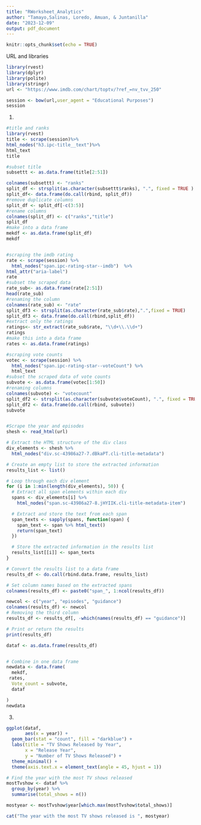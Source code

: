 ```yaml
---
title: "RWorksheet_Analytics"
author: "Tamayo,Salinas, Loredo, Amuan, & Juntanilla"
date: "2023-12-09"
output: pdf_document
---
```


```r
knitr::opts_chunk$set(echo = TRUE)
```
URL and libraries
```r
library(rvest)
library(dplyr)
library(polite)
library(stringr)
url <- "https://www.imdb.com/chart/toptv/?ref_=nv_tvv_250"

session <- bow(url,user_agent = "Educational Purposes")
session

```
1.
```r
#title and ranks
library(rvest)
title <- scrape(session)%>%
html_nodes("h3.ipc-title__text")%>%
html_text
title

#subset title
subsettt <- as.data.frame(title[2:51])

colnames(subsettt) <- "ranks"
split_df <- strsplit(as.character(subsettt$ranks), ".", fixed = TRUE )
split_df<- data.frame(do.call(rbind, split_df))
#remove duplicate columns
split_df <- split_df[-c(3:5)]
#rename columns
colnames(split_df) <- c("ranks","title") 
split_df
#make into a data frame
mekdf <- as.data.frame(split_df)
mekdf


#scraping the imdb rating
rate <- scrape(session) %>%
  html_nodes("span.ipc-rating-star--imdb")  %>%
html_attr("aria-label")
rate
#subset the scraped data
rate_sub<- as.data.frame(rate[2:51])
head(rate_sub)
#renaming the column
colnames(rate_sub) <- "rate"
split_df3 <- strsplit(as.character(rate_sub$rate),".",fixed = TRUE)
split_df3 <- data.frame(do.call(rbind,split_df))
#extract only the ratings
ratings<- str_extract(rate_sub$rate, "\\d+\\.\\d+")
ratings
#make this into a data frame
rates <- as.data.frame(ratings)

#scraping vote counts
votec <- scrape(session) %>%
  html_nodes("span.ipc-rating-star--voteCount") %>%
  html_text
#subset the scraped data of vote counts
subvote <- as.data.frame(votec[1:50])
#renaming columns
colnames(subvote) <- "votecount"
split_df2 <- strsplit(as.character(subvote$voteCount), ".", fixed = TRUE )
split_df2 <- data.frame(do.call(rbind, subvote))
subvote


#Scrape the year and episodes
shesh <- read_html(url)

# Extract the HTML structure of the div class
div_elements <- shesh %>%
  html_nodes("div.sc-43986a27-7.dBkaPT.cli-title-metadata")

# Create an empty list to store the extracted information
results_list <- list()

# Loop through each div element
for (i in 1:min(length(div_elements), 50)) {
  # Extract all span elements within each div
  spans <- div_elements[i] %>%
    html_nodes("span.sc-43986a27-8.jHYIIK.cli-title-metadata-item")

  # Extract and store the text from each span
  span_texts <- sapply(spans, function(span) {
    span_text <- span %>% html_text()
    return(span_text)
  })

  # Store the extracted information in the results list
  results_list[[i]] <- span_texts
}

# Convert the results list to a data frame 
results_df <- do.call(rbind.data.frame, results_list)

# Set column names based on the extracted spans 
colnames(results_df) <- paste0("span_", 1:ncol(results_df))

newcol <- c("year", "episodes", "guidance")
colnames(results_df) <- newcol
# Removing the third column
results_df <- results_df[, -which(names(results_df) == "guidance")]

# Print or return the results
print(results_df)

dataf <- as.data.frame(results_df)


# Combine in one data frame
newdata <- data.frame(
  mekdf,
 rates,
  Vote_count = subvote,
  dataf

)
newdata
```
3.
```r
ggplot(dataf, 
       aes(x = year)) +
  geom_bar(stat = "count", fill = "darkblue") +
  labs(title = "TV Shows Released by Year",
       x = "Release Year",
       y = "Number of TV Shows Released") +
  theme_minimal() +
  theme(axis.text.x = element_text(angle = 45, hjust = 1)) 

# Find the year with the most TV shows released
mostTvshow <- dataf %>%
  group_by(year) %>%
  summarise(total_shows = n())

mostyear <- mostTvshow$year[which.max(mostTvshow$total_shows)]

cat("The year with the most TV shows released is ", mostyear)

```



